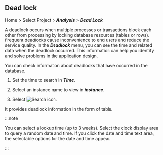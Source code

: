 ## Dead lock

Home > Select Project > **_Analysis_** > **_Dead Lock_**

A deadlock occurs when multiple processes or transactions block each other from processing by locking database resources (tables or rows). Frequent deadlocks cause inconvenience to end users and reduce the service quality. In the **_Deadlock_** menu, you can see the time and related data when the deadlock occurred. This information can help you identify and solve problems in the application design.

<ProdImg img='db-deadlock-basic.png' desc='Deadlock' />

You can check information about deadlocks that have occurred in the database.

1.  Set the time to search in **_Time_**.

2.  Select an instance name to view in **_instance_**.

3.  Select ![Search icon](/img/ico-btn-search.png).

It provides deadlock information in the form of table.

:::note

You can select a lookup time (up to 3 weeks). Select the clock display area to query a random date and time. If you click the date and time text area, the selectable options for the date and time appear.

:::

